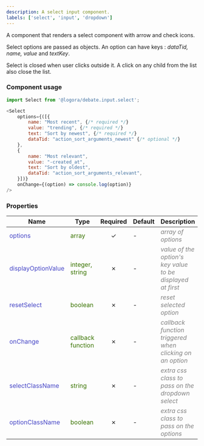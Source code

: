 ```yaml
---
description: A select input component.
labels: ['select', 'input', 'dropdown']
---
```



A component that renders a select component with arrow and check icons.

Select options are passed as objects. An option can have keys : *dataTid, name, value* and *textKey*.

Select is closed when user clicks outside it. A click on any child from the list also close the list.

### Component usage
```js
import Select from '@logora/debate.input.select';
```
```js
<Select  
    options={([{
        name: "Most recent", {/* required */}
        value: "trending", {/* required */}
        text: "Sort by newest", {/* required */}
        dataTid: "action_sort_arguments_newest" {/* optional */}
    },
    {
        name: "Most relevant",
        value: "-created_at",
        text: "Sort by oldest",
        dataTid: "action_sort_arguments_relevant",
    }])}
    onChange={(option) => console.log(option)}
/>
```

### Properties
| **Name**      | **Type** | **Required** | **Default** | **Description** |
| ----------- | ----------- | :-----------: | ----------- | ----------- |
| <font color='#4646c6'>options</font> | <font color="#397300">array</font> | &check; | - | <font color="grey">*array of options*</font> |
| <font color='#4646c6'>displayOptionValue</font> | <font color="#397300">integer, string</font> | &cross; | - | <font color="grey">*value of the option's key value to be displayed at first*</font> |
| <font color='#4646c6'>resetSelect</font> | <font color="#397300">boolean</font> | &cross; | - | <font color="grey">*reset selected option*</font> |
| <font color='#4646c6'>onChange</font> | <font color="#397300">callback function</font> | &cross; | - | <font color="grey">*callback function triggered when clicking on an option*</font> |
| <font color='#4646c6'>selectClassName</font> | <font color="#397300">string</font> | &cross; | - | <font color="grey">*extra css class to pass on the dropdown select*</font> |
| <font color='#4646c6'>optionClassName</font> | <font color="#397300">boolean</font> | &cross; | - | <font color="grey">*extra css class to pass on the options*</font> |